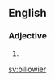 ==English==

===Adjective===
{{head|en|adjective comparative form}}

# {{en-comparative of|billowy}}

[[sv:billowier]]